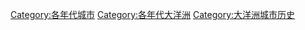 [[Category:各年代城市|Category:各年代城市]]
[[Category:各年代大洋洲|Category:各年代大洋洲]]
[[Category:大洋洲城市历史|Category:大洋洲城市历史]]
